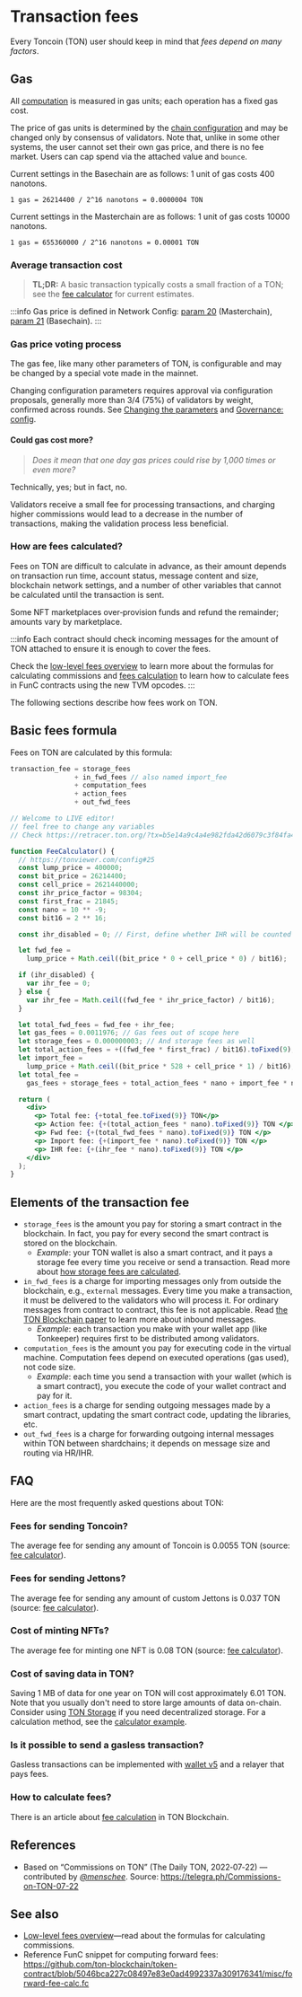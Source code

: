 
# Transaction fees

Every Toncoin (TON) user should keep in mind that _fees depend on many factors_.

## Gas

All [computation](/v3/documentation/smart-contracts/transaction-fees/fees-low-level#computation-fees) is measured in gas units; each operation has a fixed gas cost.

The price of gas units is determined by the [chain configuration](https://tonviewer.com/config#20) and may be changed only by consensus of validators. Note that, unlike in some other systems, the user cannot set their own gas price, and there is no fee market. Users can cap spend via the attached value and `bounce`.

Current settings in the Basechain are as follows: 1 unit of gas costs 400 nanotons.

```
1 gas = 26214400 / 2^16 nanotons = 0.0000004 TON
```

Current settings in the Masterchain are as follows: 1 unit of gas costs 10000 nanotons.

```
1 gas = 655360000 / 2^16 nanotons = 0.00001 TON
```

### Average transaction cost

> **TL;DR:** A basic transaction typically costs a small fraction of a TON; see the [fee calculator](/v3/guidelines/smart-contracts/fee-calculation) for current estimates.

:::info
Gas price is defined in Network Config: [param 20](/v3/documentation/network/configs/blockchain-configs#param-20) (Masterchain), [param 21](/v3/documentation/network/configs/blockchain-configs#param-21) (Basechain).
:::

### Gas price voting process

The gas fee, like many other parameters of TON, is configurable and may be changed by a special vote made in the mainnet.

Changing configuration parameters requires approval via configuration proposals, generally more than 3/4 (75%) of validators by weight, confirmed across rounds. See [Changing the parameters](/v3/documentation/network/configs/config-params#changing-the-parameters) and [Governance: config](/v3/documentation/smart-contracts/contracts-specs/governance#config).

#### Could gas cost more?

> _Does it mean that one day gas prices could rise by 1,000 times or even more?_

Technically, yes; but in fact, no.

Validators receive a small fee for processing transactions, and charging higher commissions would lead to a decrease in the number of transactions, making the validation process less beneficial.

### How are fees calculated?

Fees on TON are difficult to calculate in advance, as their amount depends on transaction run time, account status, message content and size, blockchain network settings, and a number of other variables that cannot be calculated until the transaction is sent.

Some NFT marketplaces over‑provision funds and refund the remainder; amounts vary by marketplace.

:::info
Each contract should check incoming messages for the amount of TON attached to ensure it is enough to cover the fees.

Check the [low-level fees overview](/v3/documentation/smart-contracts/transaction-fees/fees-low-level) to learn more about the formulas for calculating commissions and [fees calculation](/v3/guidelines/smart-contracts/fee-calculation) to learn how to calculate fees in FunC contracts using the new TVM opcodes.
:::

The following sections describe how fees work on TON.

## Basic fees formula

Fees on TON are calculated by this formula:

```cpp
transaction_fee = storage_fees
                + in_fwd_fees // also named import_fee
                + computation_fees
                + action_fees
                + out_fwd_fees
```

```jsx live
// Welcome to LIVE editor!
// feel free to change any variables
// Check https://retracer.ton.org/?tx=b5e14a9c4a4e982fda42d6079c3f84fa48e76497a8f3fca872f9a3737f1f6262

function FeeCalculator() {
  // https://tonviewer.com/config#25
  const lump_price = 400000;
  const bit_price = 26214400;
  const cell_price = 2621440000;
  const ihr_price_factor = 98304;
  const first_frac = 21845;
  const nano = 10 ** -9;
  const bit16 = 2 ** 16;

  const ihr_disabled = 0; // First, define whether IHR will be counted

  let fwd_fee =
    lump_price + Math.ceil((bit_price * 0 + cell_price * 0) / bit16);

  if (ihr_disabled) {
    var ihr_fee = 0;
  } else {
    var ihr_fee = Math.ceil((fwd_fee * ihr_price_factor) / bit16);
  }

  let total_fwd_fees = fwd_fee + ihr_fee;
  let gas_fees = 0.0011976; // Gas fees out of scope here
  let storage_fees = 0.000000003; // And storage fees as well
  let total_action_fees = +((fwd_fee * first_frac) / bit16).toFixed(9);
  let import_fee =
    lump_price + Math.ceil((bit_price * 528 + cell_price * 1) / bit16);
  let total_fee =
    gas_fees + storage_fees + total_action_fees * nano + import_fee * nano;

  return (
    <div>
      <p> Total fee: {+total_fee.toFixed(9)} TON</p>
      <p> Action fee: {+(total_action_fees * nano).toFixed(9)} TON </p>
      <p> Fwd fee: {+(total_fwd_fees * nano).toFixed(9)} TON </p>
      <p> Import fee: {+(import_fee * nano).toFixed(9)} TON </p>
      <p> IHR fee: {+(ihr_fee * nano).toFixed(9)} TON </p>
    </div>
  );
}
```

## Elements of the transaction fee

- `storage_fees` is the amount you pay for storing a smart contract in the blockchain. In fact, you pay for every second the smart contract is stored on the blockchain.
  - _Example_: your TON wallet is also a smart contract, and it pays a storage fee every time you receive or send a transaction. Read more about [how storage fees are calculated](/v3/documentation/smart-contracts/transaction-fees/fees-low-level#storage-fee).
- `in_fwd_fees` is a charge for importing messages only from outside the blockchain, e.g., `external` messages. Every time you make a transaction, it must be delivered to the validators who will process it. For ordinary messages from contract to contract, this fee is not applicable. Read [the TON Blockchain paper](https://docs.ton.org/tblkch.pdf) to learn more about inbound messages.
  - _Example_: each transaction you make with your wallet app (like Tonkeeper) requires first to be distributed among validators.
- `computation_fees` is the amount you pay for executing code in the virtual machine. Computation fees depend on executed operations (gas used), not code size.
  - _Example_: each time you send a transaction with your wallet (which is a smart contract), you execute the code of your wallet contract and pay for it.
- `action_fees` is a charge for sending outgoing messages made by a smart contract, updating the smart contract code, updating the libraries, etc.
- `out_fwd_fees` is a charge for forwarding outgoing internal messages within TON between shardchains; it depends on message size and routing via HR/IHR.

## FAQ

Here are the most frequently asked questions about TON:

### Fees for sending Toncoin?

The average fee for sending any amount of Toncoin is 0.0055 TON (source: [fee calculator](/v3/guidelines/smart-contracts/fee-calculation)).

### Fees for sending Jettons?

The average fee for sending any amount of custom Jettons is 0.037 TON (source: [fee calculator](/v3/guidelines/smart-contracts/fee-calculation)).

### Cost of minting NFTs?

The average fee for minting one NFT is 0.08 TON (source: [fee calculator](/v3/guidelines/smart-contracts/fee-calculation)).

### Cost of saving data in TON?

Saving 1 MB of data for one year on TON will cost approximately 6.01 TON. Note that you usually don't need to store large amounts of data on-chain. Consider using [TON Storage](/v3/guidelines/web3/ton-storage/storage-daemon) if you need decentralized storage. For a calculation method, see the [calculator example](/v3/documentation/smart-contracts/transaction-fees/fees-low-level#calculator-example).

### Is it possible to send a gasless transaction?

Gasless transactions can be implemented with [wallet v5](/v3/documentation/smart-contracts/contracts-specs/wallet-contracts#preparing-for-gasless-transactions) and a relayer that pays fees.

### How to calculate fees?

There is an article about [fee calculation](/v3/guidelines/smart-contracts/fee-calculation) in TON Blockchain.

## References

- Based on “Commissions on TON” (The Daily TON, 2022‑07‑22) — contributed by _[@menschee](https://github.com/menschee)_. Source: https://telegra.ph/Commissions-on-TON-07-22

## See also

- [Low-level fees overview](/v3/documentation/smart-contracts/transaction-fees/fees-low-level)—read about the formulas for calculating commissions.
- Reference FunC snippet for computing forward fees: https://github.com/ton-blockchain/token-contract/blob/5046bca227c08497e83e0ad4992337a309176341/misc/forward-fee-calc.fc

<Feedback />

